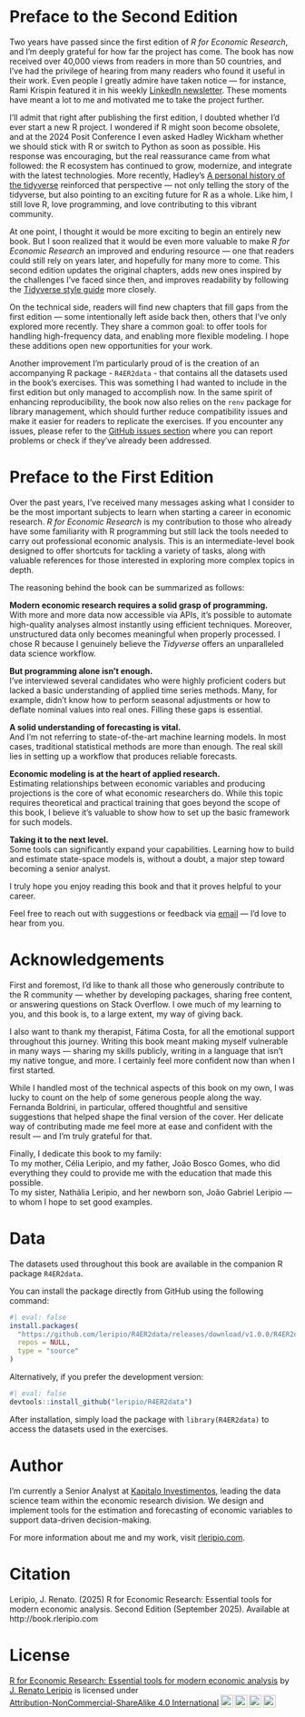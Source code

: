 # Preface to the Second Edition {.unnumbered}

Two years have passed since the first edition of *R for Economic Research*, and I'm deeply grateful for how far the project has come. The book has now received over 40,000 views from readers in more than 50 countries, and I've had the privilege of hearing from many readers who found it useful in their work. Even people I greatly admire have taken notice — for instance, Rami Krispin featured it in his weekly [LinkedIn newsletter](https://www.linkedin.com/pulse/snowflake-ai-toolkit-project-r-economic-research-new-rami-krispin-8gvzc/?trackingId=lSgduHCqR1yhw9oHQKI1KA%3D%3D). These moments have meant a lot to me and motivated me to take the project further.

I'll admit that right after publishing the first edition, I doubted whether I'd ever start a new R project. I wondered if R might soon become obsolete, and at the 2024 Posit Conference I even asked Hadley Wickham whether we should stick with R or switch to Python as soon as possible. His response was encouraging, but the real reassurance came from what followed: the R ecosystem has continued to grow, modernize, and integrate with the latest technologies. More recently, Hadley's [A personal history of the tidyverse](https://hadley.github.io/25-tidyverse-history/) reinforced that perspective — not only telling the story of the tidyverse, but also pointing to an exciting future for R as a whole. Like him, I still love R, love programming, and love contributing to this vibrant community.

At one point, I thought it would be more exciting to begin an entirely new book. But I soon realized that it would be even more valuable to make *R for Economic Research* an improved and enduring resource — one that readers could still rely on years later, and hopefully for many more to come. This second edition updates the original chapters, adds new ones inspired by the challenges I've faced since then, and improves readability by following the [Tidyverse style guide](https://style.tidyverse.org/) more closely.

On the technical side, readers will find new chapters that fill gaps from the first edition — some intentionally left aside back then, others that I've only explored more recently. They share a common goal: to offer tools for handling high-frequency data, and enabling more flexible modeling. I hope these additions open new opportunities for your work.

Another improvement I'm particularly proud of is the creation of an accompanying R package - `R4ER2data` - that contains all the datasets used in the book's exercises. This was something I had wanted to include in the first edition but only managed to accomplish now. In the same spirit of enhancing reproducibility, the book now also relies on the `renv` package for library management, which should further reduce compatibility issues and make it easier for readers to replicate the exercises. If you encounter any issues, please refer to the [GitHub issues section](https://github.com/leripio/R4ER2e/issues) where you can report problems or check if they've already been addressed.

# Preface to the First Edition {.unnumbered}

Over the past years, I've received many messages asking what I consider to be the most important subjects to learn when starting a career in economic research. *R for Economic Research* is my contribution to those who already have some familiarity with R programming but still lack the tools needed to carry out professional economic analysis. This is an intermediate-level book designed to offer shortcuts for tackling a variety of tasks, along with valuable references for those interested in exploring more complex topics in depth.

The reasoning behind the book can be summarized as follows:

**Modern economic research requires a solid grasp of programming.**  
With more and more data now accessible via APIs, it's possible to automate high-quality analyses almost instantly using efficient techniques. Moreover, unstructured data only becomes meaningful when properly processed. I chose R because I genuinely believe the *Tidyverse* offers an unparalleled data science workflow.

**But programming alone isn't enough.**  
I've interviewed several candidates who were highly proficient coders but lacked a basic understanding of applied time series methods. Many, for example, didn't know how to perform seasonal adjustments or how to deflate nominal values into real ones. Filling these gaps is essential.

**A solid understanding of forecasting is vital.**  
And I'm not referring to state-of-the-art machine learning models. In most cases, traditional statistical methods are more than enough. The real skill lies in setting up a workflow that produces reliable forecasts.

**Economic modeling is at the heart of applied research.**  
Estimating relationships between economic variables and producing projections is the core of what economic researchers do. While this topic requires theoretical and practical training that goes beyond the scope of this book, I believe it's valuable to show how to set up the basic framework for such models.

**Taking it to the next level.**  
Some tools can significantly expand your capabilities. Learning how to build and estimate state-space models is, without a doubt, a major step toward becoming a senior analyst.

I truly hope you enjoy reading this book and that it proves helpful to your career.

Feel free to reach out with suggestions or feedback via [email](mailto:leripiorenato@gmail.com) — I'd love to hear from you.

# Acknowledgements {.unnumbered}

First and foremost, I'd like to thank all those who generously contribute to the R community — whether by developing packages, sharing free content, or answering questions on Stack Overflow. I owe much of my learning to you, and this book is, to a large extent, my way of giving back.

I also want to thank my therapist, Fátima Costa, for all the emotional support throughout this journey. Writing this book meant making myself vulnerable in many ways — sharing my skills publicly, writing in a language that isn't my native tongue, and more. I certainly feel more confident now than when I first started.

While I handled most of the technical aspects of this book on my own, I was lucky to count on the help of some generous people along the way. Fernanda Boldrini, in particular, offered thoughtful and sensitive suggestions that helped shape the final version of the cover. Her delicate way of contributing made me feel more at ease and confident with the result — and I'm truly grateful for that.

Finally, I dedicate this book to my family:  
To my mother, Célia Leripio, and my father, João Bosco Gomes, who did everything they could to provide me with the education that made this possible.  
To my sister, Nathália Leripio, and her newborn son, João Gabriel Leripio — to whom I hope to set good examples.

# Data {.unnumbered}

The datasets used throughout this book are available in the companion R package `R4ER2data`.

You can install the package directly from GitHub using the following command:

```r
#| eval: false
install.packages(
  "https://github.com/leripio/R4ER2data/releases/download/v1.0.0/R4ER2data_1.0.0.tar.gz",
  repos = NULL,
  type = "source"
)
```

Alternatively, if you prefer the development version:

```r
#| eval: false
devtools::install_github("leripio/R4ER2data")
```

After installation, simply load the package with `library(R4ER2data)` to access the datasets used in the exercises.

# Author {.unnumbered}

I'm currently a Senior Analyst at [Kapitalo Investimentos](https://www.kapitalo.com.br/), leading the data science team within the economic research division. We design and implement tools for the estimation and forecasting of economic variables to support data-driven decision-making.

For more information about me and my work, visit [rleripio.com](http://www.rleripio.com).

# Citation {.unnumbered}

Leripio, J. Renato. (2025) R for Economic Research: Essential tools for modern economic analysis. Second Edition (September 2025). Available at http://book.rleripio.com

# License {.unnumbered}

<p xmlns:cc="http://creativecommons.org/ns#" xmlns:dct="http://purl.org/dc/terms/">

<a property="dct:title" rel="cc:attributionURL" href="http://book.rleripio.com">R for Economic Research: Essential tools for modern economic analysis</a> by <a rel="cc:attributionURL dct:creator" property="cc:attributionName" href="http://www.rleripio.com">J. Renato Leripio</a> is licensed under <a href="http://creativecommons.org/licenses/by-nc-sa/4.0/?ref=chooser-v1" target="_blank" rel="license noopener noreferrer" style="display:inline-block;">Attribution-NonCommercial-ShareAlike 4.0 International<img src="https://mirrors.creativecommons.org/presskit/icons/cc.svg?ref=chooser-v1" style="height:22px!important;margin-left:3px;vertical-align:text-bottom;"/><img src="https://mirrors.creativecommons.org/presskit/icons/by.svg?ref=chooser-v1" style="height:22px!important;margin-left:3px;vertical-align:text-bottom;"/><img src="https://mirrors.creativecommons.org/presskit/icons/nc.svg?ref=chooser-v1" style="height:22px!important;margin-left:3px;vertical-align:text-bottom;"/><img src="https://mirrors.creativecommons.org/presskit/icons/sa.svg?ref=chooser-v1" style="height:22px!important;margin-left:3px;vertical-align:text-bottom;"/></a>

</p>
